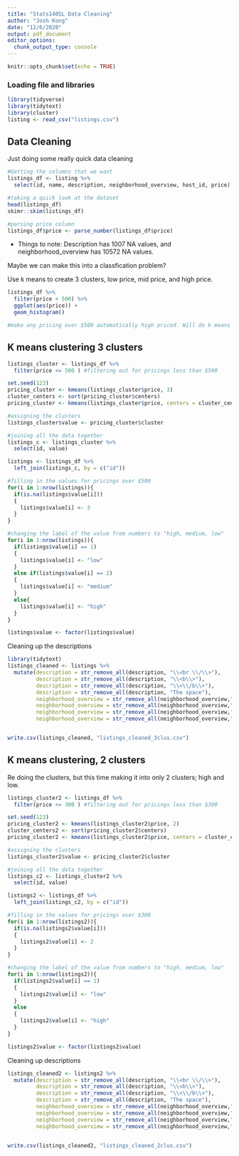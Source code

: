 ```yaml
---
title: "Stats140SL Data Cleaning"
author: "Josh Kong"
date: "12/6/2020"
output: pdf_document
editor_options: 
  chunk_output_type: console
---
```


```r
knitr::opts_chunk$set(echo = TRUE)
```

### Loading file and libraries
```r
library(tidyverse)
library(tidytext)
library(cluster)
listing <- read_csv("listings.csv")
```


## Data Cleaning

Just doing some really quick data cleaning
```r
#Getting the columns that we want
listings_df <- listing %>% 
  select(id, name, description, neighborhood_overview, host_id, price)

#taking a quick look at the dataset
head(listings_df)
skimr::skim(listings_df)

#parsing price column
listings_df$price <- parse_number(listings_df$price)
```

* Things to note: Description has 1007 NA values, and neighborhood_overview has 10572 NA values.


Maybe we can make this into a classfication problem? 

Use k means to create 3 clusters, low price, mid price, and high price. 

```r
listings_df %>% 
  filter(price < 500) %>% 
  ggplot(aes(price)) + 
  geom_histogram()

#make any pricing over $500 automatically high priced. Will do k means on listings less than $500 so that the data doesn't get skewed due to the outliers.
```

## K means clustering 3 clusters
```r
listings_cluster <- listings_df %>% 
  filter(price <= 500 ) #filtering out for pricings less than $500

set.seed(123)
pricing_cluster <- kmeans(listings_cluster$price, 3)
cluster_centers <- sort(pricing_cluster$centers)
pricing_cluster <- kmeans(listings_cluster$price, centers = cluster_centers)

#assigning the clusters
listings_cluster$value <- pricing_cluster$cluster

#joining all the data together
listings_c <- listings_cluster %>% 
  select(id, value)

listings <- listings_df %>% 
  left_join(listings_c, by = c("id"))

#filling in the values for pricings over $500
for(i in 1:nrow(listings)){
  if(is.na(listings$value[i]))
  {
    listings$value[i] <- 3
  }
}

#changing the label of the value from numbers to "high, medium, low"
for(i in 1:nrow(listings)){
  if(listings$value[i] == 1)
  {
    listings$value[i] <- "low"
  }
  else if(listings$value[i] == 2)
  {
    listings$value[i] <- "medium"
  }
  else{
    listings$value[i] <- "high"
  }
}

listings$value <- factor(listings$value)
```

Cleaning up the descriptions
```r
library(tidytext)
listings_cleaned <- listings %>% 
  mutate(description = str_remove_all(description, "\\<br \\/\\>"),
         description = str_remove_all(description, "\\<b\\>"),
         description = str_remove_all(description, "\\<\\/b\\>"),
         description = str_remove_all(description, "The space"),
         neighborhood_overview = str_remove_all(neighborhood_overview,"\\<br \\/\\>"),
         neighborhood_overview = str_remove_all(neighborhood_overview,"\\<b\\>"),
         neighborhood_overview = str_remove_all(neighborhood_overview,"\\<\\/b\\>"),
         neighborhood_overview = str_remove_all(neighborhood_overview,"The space"))


write.csv(listings_cleaned, "listings_cleaned_3clus.csv")
```

## K means clustering, 2 clusters

Re doing the clusters, but this time making it into only 2 clusters; high and low.

```r
listings_cluster2 <- listings_df %>% 
  filter(price <= 300 ) #filtering out for pricings less than $300

set.seed(123)
pricing_cluster2 <- kmeans(listings_cluster2$price, 2)
cluster_centers2 <- sort(pricing_cluster2$centers)
pricing_cluster2 <- kmeans(listings_cluster2$price, centers = cluster_centers2)

#assigning the clusters
listings_cluster2$value <- pricing_cluster2$cluster

#joining all the data together
listings_c2 <- listings_cluster2 %>% 
  select(id, value)

listings2 <- listings_df %>% 
  left_join(listings_c2, by = c("id"))

#filling in the values for pricings over $300
for(i in 1:nrow(listings2)){
  if(is.na(listings2$value[i]))
  {
    listings2$value[i] <- 2
  }
}

#changing the label of the value from numbers to "high, medium, low"
for(i in 1:nrow(listings2)){
  if(listings2$value[i] == 1)
  {
    listings2$value[i] <- "low"
  }
  else
  {
    listings2$value[i] <- "high"
  }
}

listings2$value <- factor(listings2$value)
```

Cleaning up descriptions

```r
listings_cleaned2 <- listings2 %>% 
  mutate(description = str_remove_all(description, "\\<br \\/\\>"),
         description = str_remove_all(description, "\\<b\\>"),
         description = str_remove_all(description, "\\<\\/b\\>"),
         description = str_remove_all(description, "The space"),
         neighborhood_overview = str_remove_all(neighborhood_overview,"\\<br \\/\\>"),
         neighborhood_overview = str_remove_all(neighborhood_overview,"\\<b\\>"),
         neighborhood_overview = str_remove_all(neighborhood_overview,"\\<\\/b\\>"),
         neighborhood_overview = str_remove_all(neighborhood_overview,"The space"))


write.csv(listings_cleaned2, "listings_cleaned_2clus.csv")
```









